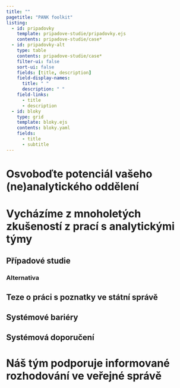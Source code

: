 ```yaml
---
title: ""
pagetitle: "PANK foolkit"
listing: 
  - id: pripadovky
    template: pripadove-studie/pripadovky.ejs
    contents: pripadove-studie/case*
  - id: pripadovky-alt
    type: table
    contents: pripadove-studie/case*
    filter-ui: false
    sort-ui: false
    fields: [title, description]
    field-display-names: 
      title: " "
      description: " "
    field-links: 
      - title
      - description
  - id: bloky
    type: grid
    template: bloky.ejs
    contents: bloky.yaml
    fields: 
      - title
      - subtitle
---
```


# Osvoboďte potenciál vašeho (ne)analytického oddělení

:::{#bloky}
:::

# Vycházíme z mnoholetých zkušeností z prací s analytickými týmy

## Případové studie

:::{#pripadovky}
:::

### Alternativa

:::{.callout-note appearance=simple icon=false}

:::{#pripadovky-alt}
:::

:::


## Teze o práci s poznatky ve státní správě

## Systémové bariéry

## Systémová doporučení





# Náš tým podporuje informované rozhodování ve veřejné správě
